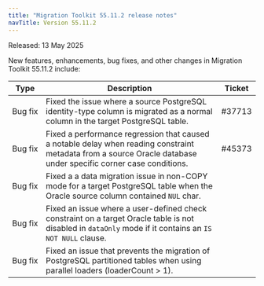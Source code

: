 ```yaml
---
title: "Migration Toolkit 55.11.2 release notes"
navTitle: Version 55.11.2
---
```


Released: 13 May 2025

New features, enhancements, bug fixes, and other changes in Migration Toolkit 55.11.2 include:

| Type         | Description                                                                                                                                                      | Ticket |
|--------------|------------------------------------------------------------------------------------------------------------------------------------------------------------------|--------|
| Bug&nbsp;fix | Fixed the issue where a source PostgreSQL identity-type column is migrated as a normal column in the target PostgreSQL table.                                    | #37713 |
| Bug&nbsp;fix | Fixed a performance regression that caused a notable delay when reading constraint metadata from a source Oracle database under specific corner case conditions. | #45373 |
| Bug&nbsp;fix | Fixed a a data migration issue in non-COPY mode for a target PostgreSQL table when the Oracle source column contained `NUL` char.                                |        |
| Bug&nbsp;fix | Fixed an issue where a user-defined check constraint on a target Oracle table is not disabled in `dataOnly` mode if it contains an `IS NOT NULL` clause.         |        |
| Bug&nbsp;fix | Fixed an issue that prevents the migration of PostgreSQL partitioned tables when using parallel loaders (loaderCount > 1).                                       |        |

